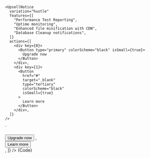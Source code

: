 
    <UpsellNotice
      variation="hustle"
      features={[
        "Performance Test Reporting",
        "Uptime monitoring",
        "Enhanced file minification with CDN",
        "Database Cleanup notifications",
      ]}
      actions={[
        <div key={0}>
          <Button type="primary" colorScheme="black" isSmall={true}>
            Upgrade now
          </Button>
        </div>,
        <div key={1}>
          <Button
            href="#"
            target="_blank"
            type="tertiary"
            colorScheme="black"
            isSmall={true}
          >
            Learn more
          </Button>
        </div>,
      ]}
    />
`

<Section contained={true} border={true} style={{ paddingRight: 0, paddingLeft: 0 }}>
  <Preview wrapper={true}>
    <UpsellNotice
      variation="hustle"
      features={[
				"Performance Test Reporting",
				"Uptime monitoring",
				"Enhanced file minification with CDN",
				"Database Cleanup notifications",
			]}
      actions={[
				<div key={0}>
					<Button type="primary" colorScheme="black" isSmall={true}>
						Upgrade now
					</Button>
				</div>,
				<div key={1}>
					<Button
						href="#"
						target="_blank"
						type="tertiary"
						colorScheme="black"
						isSmall={true}
					>
						Learn more
					</Button>
				</div>,
			]}
    />
  </Preview>

  <Snippet language="js">
    {Code}
  </Snippet>
</Section>
